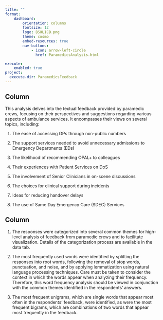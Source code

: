 ```yaml
--- 
title: ""
format: 
    dashboard:
        orientation: columns
        fontsize: 12
        logo: BSOLICB.png
        theme: cosmo
        embed-resources: true
        nav-buttons:
            - icon: arrow-left-circle
              href: ParamedicsAnalysis.html

execute:
    enabled: true
project:
  execute-dir: ParamedicsFeedback
--- 
```


## Column

::: {.card title="**Purpose**" }

This analysis delves into the textual feedback provided by paramedic crews, focusing on their perspectives and suggestions regarding various aspects of ambulance services. It encompasses their views on several topics, including:

1. The ease of accessing GPs through non-public numbers

2. The support services needed to avoid unnecessary admissions to Emergency Departments (EDs)

3. The likelihood of recommending OPAL+ to colleagues

4. Their experiences with Patient Services on DoS

5. The involvement of Senior Clinicians in on-scene discussions

6. The choices for clinical support during incidents

7. Ideas for reducing handover delays

8. The use of Same Day Emergency Care (SDEC) Services

:::

## Column

::: {.card title="**Methodology**" }

1. The responses were categorized into several common themes for high-level analysis of feedback from paramedic crews and to facilitate visualization. Details of the categorization process are available in the data tab.

2. The most frequently used words were identified by splitting the responses into root words, following the removal of stop words, punctuation, and noise, and by applying lemmatization using natural language processing techniques. Care must be taken to consider the context in which the words appear when analyzing their frequency. Therefore, this word frequency analysis should be viewed in conjunction with the common themes identified in the respondents' answers.

3. The most frequent unigrams, which are single words that appear most often in the respondents' feedback, were identified, as were the most frequent bigrams, which are combinations of two words that appear most frequently in the feedback. 


:::


